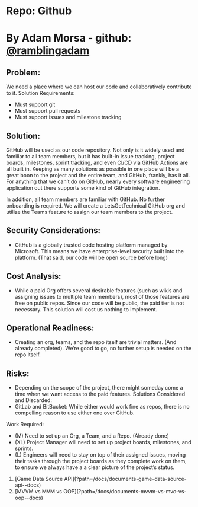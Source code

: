 
# Repo: Github

# By Adam Morsa - github: [@ramblingadam](https://github.com/ramblingadam)

## Problem:

We need a place where we can host our code and collaboratively contribute to it.
Solution Requirements:

- Must support git
- Must support pull requests
- Must support issues and milestone tracking

## Solution:

GitHub will be used as our code repository. Not only is it widely used and familiar to all team
members, but it has built-in issue tracking, project boards, milestones, sprint tracking, and even
CI/CD via GitHub Actions are all built in. Keeping as many solutions as possible in one place will be
a great boon to the project and the entire team, and GitHub, frankly, has it all. For anything that
we can’t do on GitHub, nearly every software engineering application out there supports some
kind of GitHub integration.

In addition, all team members are familiar with GitHub. No further onboarding is required.
We will create a LetsGetTechnical GitHub org and utilize the Teams feature to assign our team
members to the project.

## Security Considerations:

- GitHub is a globally trusted code hosting platform managed by Microsoft. This means we
  have enterprise-level security built into the platform. (That said, our code will be open
  source before long)

## Cost Analysis:

- While a paid Org offers several desirable features (such as wikis and assigning issues to
  multiple team members), most of those features are free on public repos. Since our code
  will be public, the paid tier is not necessary. This solution will cost us nothing to
  implement.

## Operational Readiness:

- Creating an org, teams, and the repo itself are trivial matters. (And already completed).
  We’re good to go, no further setup is needed on the repo itself.

## Risks:

- Depending on the scope of the project, there might someday come a time when we
  want access to the paid features.
  Solutions Considered and Discarded:
- GitLab and BitBucket: While either would work fine as repos, there is no compelling
  reason to use either one over GitHub.

Work Required:

- (M) Need to set up an Org, a Team, and a Repo. (Already done)
- (XL) Project Manager will need to set up project boards, milestones, and sprints.
- (L) Engineers will need to stay on top of their assigned issues, moving their tasks
  through the project boards as they complete work on them, to ensure we always have a
  a clear picture of the project’s status.

<ol className="doc_nav_links">
  <li>
    [Game Data Source API](?path=/docs/documents-game-data-source-api--docs)
  </li>
  <li>[MVVM vs MVM vs OOP](?path=/docs/documents-mvvm-vs-mvc-vs-oop--docs)</li>
</ol>
